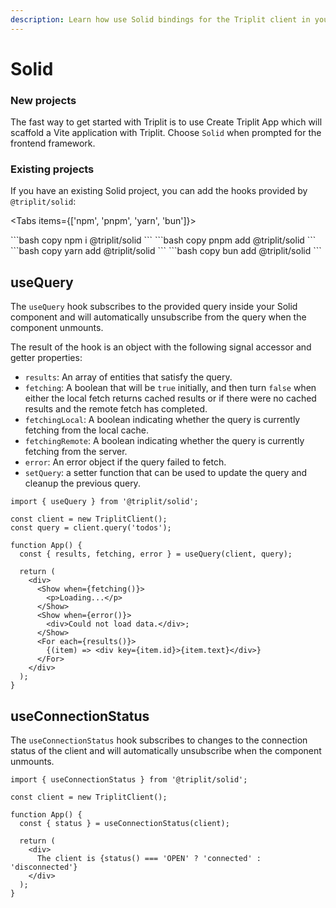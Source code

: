 ```yaml
---
description: Learn how use Solid bindings for the Triplit client in your app.
---
```



# Solid

### New projects

The fast way to get started with Triplit is to use Create Triplit App which will scaffold a Vite application with Triplit. Choose `Solid` when prompted for the frontend framework.

<CreateTriplitAppTabs />

### Existing projects

If you have an existing Solid project, you can add the hooks provided by `@triplit/solid`:

<Tabs items={['npm', 'pnpm', 'yarn', 'bun']}>

  <Tab>
    ```bash copy
    npm i @triplit/solid
    ```
  </Tab>
    <Tab>
    ```bash copy
    pnpm add @triplit/solid
    ```
  </Tab>
  <Tab>
    ```bash copy
    yarn add @triplit/solid
    ```
  </Tab>
    <Tab>
    ```bash copy
    bun add @triplit/solid
    ```
  </Tab>
</Tabs>

## useQuery

The `useQuery` hook subscribes to the provided query inside your Solid component and will automatically unsubscribe from the query when the component unmounts.

The result of the hook is an object with the following signal accessor and getter properties:

- `results`: An array of entities that satisfy the query.
- `fetching`: A boolean that will be `true` initially, and then turn `false` when either the local fetch returns cached results or if there were no cached results and the remote fetch has completed.
- `fetchingLocal`: A boolean indicating whether the query is currently fetching from the local cache.
- `fetchingRemote`: A boolean indicating whether the query is currently fetching from the server.
- `error`: An error object if the query failed to fetch.
- `setQuery`: a setter function that can be used to update the query and cleanup the previous query.

```tsx filename="app.tsx"
import { useQuery } from '@triplit/solid';

const client = new TriplitClient();
const query = client.query('todos');

function App() {
  const { results, fetching, error } = useQuery(client, query);

  return (
    <div>
      <Show when={fetching()}>
        <p>Loading...</p>
      </Show>
      <Show when={error()}>
        <div>Could not load data.</div>;
      </Show>
      <For each={results()}>
        {(item) => <div key={item.id}>{item.text}</div>}
      </For>
    </div>
  );
}
```

## useConnectionStatus

The `useConnectionStatus` hook subscribes to changes to the connection status of the client and will automatically unsubscribe when the component unmounts.

```tsx copy filename="app.tsx"
import { useConnectionStatus } from '@triplit/solid';

const client = new TriplitClient();

function App() {
  const { status } = useConnectionStatus(client);

  return (
    <div>
      The client is {status() === 'OPEN' ? 'connected' : 'disconnected'}
    </div>
  );
}
```
